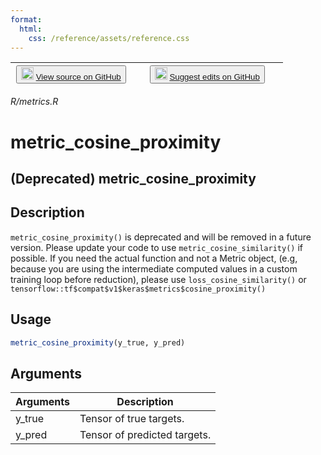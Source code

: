 ```yaml
---
format:
  html:
    css: /reference/assets/reference.css
---
```


| <button class="button"> ![](/reference/assets/GitHub-Mark-32px.png){width="20"} [View source on GitHub](https://github.com/rstudio/keras//blob/main/R/metrics.R) </button> | <button class="button"> ![](/reference/assets/GitHub-Mark-32px.png){width="20"} [Suggest edits on GitHub](https://github.com/rstudio/keras//edit/main/R/metrics.R) </button> |
|:------------------------------:|:--------------------------------------:|

*R/metrics.R*

# metric_cosine_proximity

## (Deprecated) metric_cosine_proximity

## Description
`metric_cosine_proximity()` is deprecated and will be removed in a future version. Please update your code to use `metric_cosine_similarity()` if possible. If you need the actual function and not a Metric object, (e.g, because you are using the intermediate computed values in a custom training loop before reduction), please use `loss_cosine_similarity()` or `tensorflow::tf$compat$v1$keras$metrics$cosine_proximity()`


## Usage
```r
metric_cosine_proximity(y_true, y_pred) 
```

## Arguments
|Arguments|Description|
|---|---|
| y_true | Tensor of true targets. |
| y_pred | Tensor of predicted targets. |







